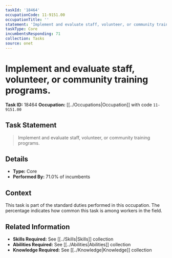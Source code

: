 ```yaml
---
taskId: '18464'
occupationCode: 11-9151.00
occupationTitle: ''
statement: 'Implement and evaluate staff, volunteer, or community training programs.'
taskType: Core
incumbentsResponding: 71
collection: Tasks
source: onet
---
```

# Implement and evaluate staff, volunteer, or community training programs.

**Task ID:** 18464
**Occupation:** [[../Occupations|Occupation]] with code `11-9151.00`

## Task Statement

> Implement and evaluate staff, volunteer, or community training programs.

## Details

- **Type:** Core
- **Performed By:** 71.0% of incumbents

## Context

This task is part of the standard duties performed in this occupation. The percentage indicates how common this task is among workers in the field.

## Related Information

- **Skills Required:** See [[../Skills|Skills]] collection
- **Abilities Required:** See [[../Abilities|Abilities]] collection
- **Knowledge Required:** See [[../Knowledge|Knowledge]] collection
